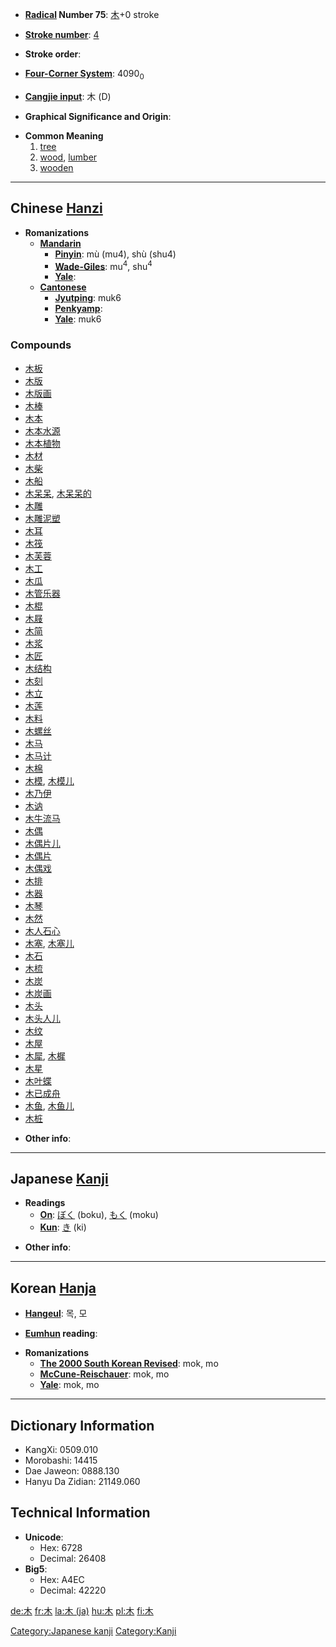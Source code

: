 * '''[[Wiktionary:Chinese radical index| Radical]] Number 75''': [[Wiktionary:Chinese radical index 木|木]]+0 stroke

* '''[[Wiktionary:Chinese total strokes index|Stroke number]]''': [[Wiktionary:Chinese total strokes index 4|4]]

* '''Stroke order''': 

* '''[[Wiktionary:Chinese four corner index|Four-Corner System]]''': 4090<sub>0</sub>

* '''[[Wiktionary:Chinese Cangjie index|Cangjie input]]''': 木 (D)

* '''Graphical Significance and Origin''': 

* '''Common Meaning'''
*#[[tree]]
*# [[wood]], [[lumber]]
*# [[wooden]]


----

== Chinese [[Hanzi]] ==

* '''Romanizations'''
** '''[[Mandarin]]'''
*** '''[[Pinyin]]''': mù (mu4), shù (shu4)
*** '''[[Wade-Giles]]''': mu<sup>4</sup>, shu<sup>4</sup>
*** '''[[Yale]]''': 
** '''[[Cantonese]]'''
*** '''[[Jyutping]]''': muk6
*** '''[[Penkyamp]]''': 
*** '''[[Yale]]''': muk6

===Compounds===
*[[木板]]
*[[木版]]
*[[木版画]]
*[[木棒]]
*[[木本]]
*[[木本水源]]
*[[木本植物]]
*[[木材]]
*[[木柴]]
*[[木船]]
*[[木呆呆]], [[木呆呆的]]
*[[木雕]]
*[[木雕泥塑]]
*[[木耳]]
*[[木筏]]
*[[木芙蓉]]
*[[木工]]
*[[木瓜]]
*[[木管乐器]]
*[[木棍]]
*[[木屐]]
*[[木简]]
*[[木浆]]
*[[木匠]]
*[[木结构]]
*[[木刻]]
*[[木立]]
*[[木莲]]
*[[木料]]
*[[木螺丝]]
*[[木马]]
*[[木马计]]
*[[木棉]]
*[[木模]], [[木模儿]]
*[[木乃伊]]
*[[木讷]]
*[[木牛流马]]
*[[木偶]]
*[[木偶片儿]]
*[[木偶片]]
*[[木偶戏]]
*[[木排]]
*[[木器]]
*[[木琴]]
*[[木然]]
*[[木人石心]]
*[[木塞]], [[木塞儿]]
*[[木石]]
*[[木梳]]
*[[木炭]]
*[[木炭画]]
*[[木头]]
*[[木头人儿]]
*[[木纹]]
*[[木屋]]
*[[木犀]], [[木樨]]
*[[木星]]
*[[木叶蝶]]
*[[木已成舟]]
*[[木鱼]], [[木鱼儿]]
*[[木桩]]

* '''Other info''': 

----

== Japanese [[Kanji]] ==

* '''Readings'''
** '''[[On]]''': [[ぼく]] (boku), [[もく]] (moku)
** '''[[Kun]]''': [[き]] (ki)

* '''Other info''':  

----

== Korean [[Hanja]] ==

* '''[[Hangeul]]''': 목, 모

* '''[[Eumhun]] reading''': 

* '''Romanizations'''
** '''[[The 2000 South Korean Revised Romanization|The 2000 South Korean Revised]]''': mok, mo
** '''[[McCune-Reischauer]]''': mok, mo
** '''[[Yale]]''': mok, mo

----

== Dictionary Information ==

* KangXi: 0509.010
* Morobashi: 14415
* Dae Jaweon: 0888.130
* Hanyu Da Zidian: 21149.060

== Technical Information ==

* '''Unicode''':
** Hex: 6728
** Decimal: 26408
* '''Big5''':
** Hex: A4EC
** Decimal: 42220

[[Category:Japanese kanji]]
[[Category:Kanji]]

[[de:木]]
[[fr:木]]
[[la:木 (ja)]]
[[hu:木]]
[[pl:木]]
[[fi:木]]